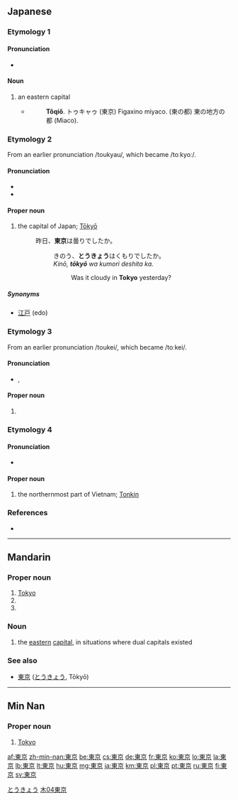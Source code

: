 ==Japanese==

===Etymology 1===
{{ja-kanjitab|とう|きょう|yomi=on}}

====Pronunciation====
* {{IPA|[toːkjoː]|lang=ja}}

====Noun====
{{wikipedia|lang=ja}}
{{ja-noun|k|hira=とうきょう|hhira=とうきゃう|rom=tōkyō|hidx=とうきょう}}

# an eastern capital
#* {{RQ:Nippo Jisho|663}}
#*: '''Tôqiǒ'''. トゥキャゥ (東京) Figaxino miyaco. (東の都) 東の地方の都 (Miaco).

===Etymology 2===
From an earlier pronunciation /toukyau/, which became /toːkyoː/.

====Pronunciation====
* {{IPA|[toːkjoː]|lang=ja}}
* {{audio|Ja-Tokyo.ogg|Audio}}

====Proper noun====
{{ja-pos|とうきょう|proper|hhira=とうきゃう}}

# the capital of Japan; [[Tōkyō]]
#: 昨日、'''東京'''は曇りでしたか。
#:: きのう、'''とうきょう'''はくもりでしたか。
#:: ''Kinō, '''tōkyō''' wa kumori deshita ka.''
#::: Was it cloudy in '''Tokyo''' yesterday?

=====Synonyms=====
* [[江戸]] (edo)

===Etymology 3===
{{ja-kanjitab|とう|けい|yomi=on}}
From an earlier pronunciation /toukei/, which became /toːkei/.

====Pronunciation====
* {{IPA|[toːkei]|lang=ja}}, {{IPA|[toːkeː]|lang=ja}}

====Proper noun====
{{ja-pos|とうけい|proper}}

# {{n-g|a historical (primarily early to mid [[w:Meiji period|Meiji period]]) reading of the name of the city of [[Tōkyō]]}}

===Etymology 4===
{{ja-kanjitab|東|京}}

====Pronunciation====
* {{IPA|[tonkin]|lang=ja}}

====Proper noun====
{{ja-pos|トンキン|proper}}

# the northernmost part of Vietnam; [[w:Tonkin|Tonkin]]

===References===
* {{R:Nippo Jisho}}

[[Category:ja:Capital cities|とうきょう]]

----

==Mandarin==
{{zh-hanzi-box|[[东京]]|[[東]][[京]]}}

===Proper noun===
{{cmn-proper noun|t|pin=Dōngjīng|pint=dong1jing1|tra=東京|sim=东京|rs=木04}}

# [[Tokyo]]
# {{former name of|Kaifeng|lang=cmn}}
# {{former name of|Hanoi|lang=cmn}}

===Noun===
{{cmn-noun|t|pin=Dōngjīng|pint=dong1jing1|tra=東京|sim=东京|rs=木04}}

# {{context|historical|lang=cmn|sc=Hant}} the [[eastern]] [[capital]], in situations where dual capitals existed

===See also===
* {{sense|Japanese}} [[東京]] ([[とうきょう]], Tōkyō)

[[Category:cmn:Capital cities in traditional script|木04東京]]

----

==Min Nan==
{{zh-hanzi-box|[[东京]]|[[東]][[京]]}}

===Proper noun===
{{nan-proper noun|t|poj=Tang-kiaⁿ|pojt=dong1jing1|tra=東京|sim=东京|rs=木04}}

# [[Tokyo]]

[[af:東京]]
[[zh-min-nan:東京]]
[[be:東京]]
[[cs:東京]]
[[de:東京]]
[[fr:東京]]
[[ko:東京]]
[[lo:東京]]
[[la:東京]]
[[lb:東京]]
[[lt:東京]]
[[hu:東京]]
[[mg:東京]]
[[ja:東京]]
[[km:東京]]
[[pl:東京]]
[[pt:東京]]
[[ru:東京]]
[[fi:東京]]
[[sv:東京]]